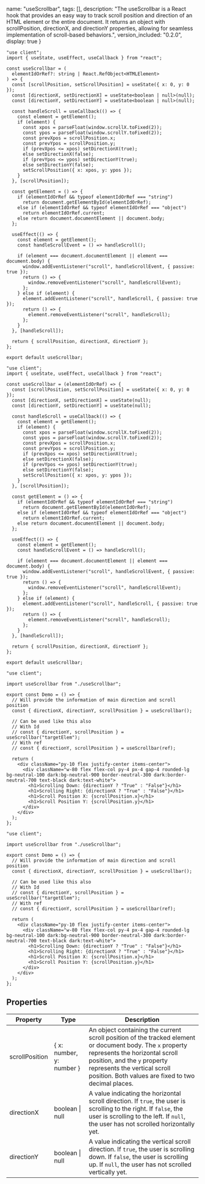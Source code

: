 

  name: "useScrollbar",
  tags: [],
  description: "The useScrollbar is a React hook that provides an easy way to track scroll position and direction of an HTML element or the entire document. It returns an object with scrollPosition, directionX, and directionY properties, allowing for seamless implementation of scroll-based behaviors.",
  version_included: "0.2.0",
  display: true
}

<Wrapper>

<ImportsWrapper>

</ImportsWrapper>

<CodeBlock> 

```tsx|useScrollbar
"use client";
import { useState, useEffect, useCallback } from "react";

const useScrollbar = (
  elementIdOrRef?: string | React.RefObject<HTMLElement>
) => {
  const [scrollPosition, setScrollPosition] = useState({ x: 0, y: 0 });
  const [directionX, setDirectionX] = useState<boolean | null>(null);
  const [directionY, setDirectionY] = useState<boolean | null>(null);

  const handleScroll = useCallback(() => {
    const element = getElement();
    if (element) {
      const xpos = parseFloat(window.scrollX.toFixed(2));
      const ypos = parseFloat(window.scrollY.toFixed(2));
      const prevXpos = scrollPosition.x;
      const prevYpos = scrollPosition.y;
      if (prevXpos <= xpos) setDirectionX(true);
      else setDirectionX(false);
      if (prevYpos <= ypos) setDirectionY(true);
      else setDirectionY(false);
      setScrollPosition({ x: xpos, y: ypos });
    }
  }, [scrollPosition]);

  const getElement = () => {
    if (elementIdOrRef && typeof elementIdOrRef === "string")
      return document.getElementById(elementIdOrRef);
    else if (elementIdOrRef && typeof elementIdOrRef === "object")
      return elementIdOrRef.current;
    else return document.documentElement || document.body;
  };

  useEffect(() => {
    const element = getElement();
    const handleScrollEvent = () => handleScroll();

    if (element === document.documentElement || element === document.body) {
      window.addEventListener("scroll", handleScrollEvent, { passive: true });
      return () => {
        window.removeEventListener("scroll", handleScrollEvent);
      };
    } else if (element) {
      element.addEventListener("scroll", handleScroll, { passive: true });
      return () => {
        element.removeEventListener("scroll", handleScroll);
      };
    }
  }, [handleScroll]);

  return { scrollPosition, directionX, directionY };
};

export default useScrollbar;
```

```jsx|useScrollbar
"use client";
import { useState, useEffect, useCallback } from "react";

const useScrollbar = (elementIdOrRef) => {
  const [scrollPosition, setScrollPosition] = useState({ x: 0, y: 0 });
  const [directionX, setDirectionX] = useState(null);
  const [directionY, setDirectionY] = useState(null);

  const handleScroll = useCallback(() => {
    const element = getElement();
    if (element) {
      const xpos = parseFloat(window.scrollX.toFixed(2));
      const ypos = parseFloat(window.scrollY.toFixed(2));
      const prevXpos = scrollPosition.x;
      const prevYpos = scrollPosition.y;
      if (prevXpos <= xpos) setDirectionX(true);
      else setDirectionX(false);
      if (prevYpos <= ypos) setDirectionY(true);
      else setDirectionY(false);
      setScrollPosition({ x: xpos, y: ypos });
    }
  }, [scrollPosition]);

  const getElement = () => {
    if (elementIdOrRef && typeof elementIdOrRef === "string")
      return document.getElementById(elementIdOrRef);
    else if (elementIdOrRef && typeof elementIdOrRef === "object")
      return elementIdOrRef.current;
    else return document.documentElement || document.body;
  };

  useEffect(() => {
    const element = getElement();
    const handleScrollEvent = () => handleScroll();

    if (element === document.documentElement || element === document.body) {
      window.addEventListener("scroll", handleScrollEvent, { passive: true });
      return () => {
        window.removeEventListener("scroll", handleScrollEvent);
      };
    } else if (element) {
      element.addEventListener("scroll", handleScroll, { passive: true });
      return () => {
        element.removeEventListener("scroll", handleScroll);
      };
    }
  }, [handleScroll]);

  return { scrollPosition, directionX, directionY };
};

export default useScrollbar;
```

```tsx|Implementation
"use client";

import useScrollbar from "./useScrollbar";

export const Demo = () => {
  // Will provide the information of main direction and scroll position
  const { directionX, directionY, scrollPosition } = useScrollbar();

  // Can be used like this also
  // With Id
  // const { directionY, scrollPosition } = useScrollbar("targetElem");
  // With ref
  // const { directionY, scrollPosition } = useScrollbar(ref);

  return (
    <div className="py-10 flex justify-center items-center">
      <div className="w-80 flex flex-col py-4 px-4 gap-4 rounded-lg bg-neutral-100 dark:bg-neutral-900 border-neutral-300 dark:border-neutral-700 text-black dark:text-white">
        <h1>Scrolling Down: {directionY ? "True" : "False"}</h1>
        <h1>Scrolling Right: {directionX ? "True" : "False"}</h1>
        <h1>Scroll Position X: {scrollPosition.x}</h1>
        <h1>Scroll Position Y: {scrollPosition.y}</h1>
      </div>
    </div>
  );
};
```
```jsx|Implementation
"use client";

import useScrollbar from "./useScrollbar";

export const Demo = () => {
  // Will provide the information of main direction and scroll position
  const { directionX, directionY, scrollPosition } = useScrollbar();

  // Can be used like this also
  // With Id
  // const { directionY, scrollPosition } = useScrollbar("targetElem");
  // With ref
  // const { directionY, scrollPosition } = useScrollbar(ref);

  return (
    <div className="py-10 flex justify-center items-center">
      <div className="w-80 flex flex-col py-4 px-4 gap-4 rounded-lg bg-neutral-100 dark:bg-neutral-900 border-neutral-300 dark:border-neutral-700 text-black dark:text-white">
        <h1>Scrolling Down: {directionY ? "True" : "False"}</h1>
        <h1>Scrolling Right: {directionX ? "True" : "False"}</h1>
        <h1>Scroll Position X: {scrollPosition.x}</h1>
        <h1>Scroll Position Y: {scrollPosition.y}</h1>
      </div>
    </div>
  );
};
```
</CodeBlock>

## Properties

| Property | Type | Description |
| --- | --- | --- |
| scrollPosition | \{ x: number, y: number } | An object containing the current scroll position of the tracked element or document body. The `x` property represents the horizontal scroll position, and the `y` property represents the vertical scroll position. Both values are fixed to two decimal places. |
| directionX | boolean \| null | A value indicating the horizontal scroll direction. If `true`, the user is scrolling to the right. If `false`, the user is scrolling to the left. If `null`, the user has not scrolled horizontally yet. |
| directionY | boolean \| null | A value indicating the vertical scroll direction. If `true`, the user is scrolling down. If `false`, the user is scrolling up. If `null`, the user has not scrolled vertically yet. |


<Display>
    <Demo/>
</Display>
</Wrapper>